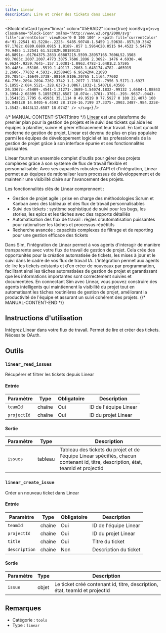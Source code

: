 ```yaml
---
title: Linear
description: Lire et créer des tickets dans Linear
---
```



<BlockInfoCard 
  type="linear"
  color="#5E6AD2"
  icon={true}
  iconSvg={`<svg className="block-icon"
      xmlns='http://www.w3.org/2000/svg'
      fill='currentColor'
      viewBox='0 0 100 100'
    >
      <path
        fill='currentColor'
        d='M1.22541 61.5228c-.2225-.9485.90748-1.5459 1.59638-.857L39.3342 97.1782c.6889.6889.0915 1.8189-.857 1.5964C20.0515 94.4522 5.54779 79.9485 1.22541 61.5228ZM.00189135 46.8891c-.01764375.2833.08887215.5599.28957165.7606L52.3503 99.7085c.2007.2007.4773.3075.7606.2896 2.3692-.1476 4.6938-.46 6.9624-.9259.7645-.157 1.0301-1.0963.4782-1.6481L2.57595 39.4485c-.55186-.5519-1.49117-.2863-1.648174.4782-.465915 2.2686-.77832 4.5932-.92588465 6.9624ZM4.21093 29.7054c-.16649.3738-.08169.8106.20765 1.1l64.77602 64.776c.2894.2894.7262.3742 1.1.2077 1.7861-.7956 3.5171-1.6927 5.1855-2.684.5521-.328.6373-1.0867.1832-1.5407L8.43566 24.3367c-.45409-.4541-1.21271-.3689-1.54074.1832-.99132 1.6684-1.88843 3.3994-2.68399 5.1855ZM12.6587 18.074c-.3701-.3701-.393-.9637-.0443-1.3541C21.7795 6.45931 35.1114 0 49.9519 0 77.5927 0 100 22.4073 100 50.0481c0 14.8405-6.4593 28.1724-16.7199 37.3375-.3903.3487-.984.3258-1.3542-.0443L12.6587 18.074Z'
      />
    </svg>`}
/>

{/* MANUAL-CONTENT-START:intro */}
[Linear](https://linear.app) est une plateforme de premier plan pour la gestion de projets et le suivi des tickets qui aide les équipes à planifier, suivre et gérer efficacement leur travail. En tant qu'outil moderne de gestion de projet, Linear est devenu de plus en plus populaire parmi les équipes de développement logiciel et les professionnels de la gestion de projet grâce à son interface épurée et ses fonctionnalités puissantes.

Linear fournit un ensemble complet d'outils pour gérer des projets complexes grâce à son système de flux de travail flexible et personnalisable. Avec ses capacités robustes d'API et d'intégration, Linear permet aux équipes de rationaliser leurs processus de développement et de maintenir une visibilité claire sur l'avancement des projets.

Les fonctionnalités clés de Linear comprennent :

- Gestion de projet agile : prise en charge des méthodologies Scrum et Kanban avec des tableaux et des flux de travail personnalisables
- Suivi des tickets : système sophistiqué de suivi pour les bugs, les stories, les epics et les tâches avec des rapports détaillés
- Automatisation des flux de travail : règles d'automatisation puissantes pour rationaliser les tâches et processus répétitifs
- Recherche avancée : capacités complexes de filtrage et de reporting pour une gestion efficace des tickets

Dans Sim, l'intégration de Linear permet à vos agents d'interagir de manière transparente avec votre flux de travail de gestion de projet. Cela crée des opportunités pour la création automatisée de tickets, les mises à jour et le suivi dans le cadre de vos flux de travail IA. L'intégration permet aux agents de lire les tickets existants et d'en créer de nouveaux par programmation, facilitant ainsi les tâches automatisées de gestion de projet et garantissant que les informations importantes sont correctement suivies et documentées. En connectant Sim avec Linear, vous pouvez construire des agents intelligents qui maintiennent la visibilité du projet tout en automatisant les tâches routinières de gestion de projet, améliorant la productivité de l'équipe et assurant un suivi cohérent des projets.
{/* MANUAL-CONTENT-END */}

## Instructions d'utilisation

Intégrez Linear dans votre flux de travail. Permet de lire et créer des tickets. Nécessite OAuth.

## Outils

### `linear_read_issues`

Récupérer et filtrer les tickets depuis Linear

#### Entrée

| Paramètre | Type | Obligatoire | Description |
| --------- | ---- | ----------- | ----------- |
| `teamId` | chaîne | Oui | ID de l'équipe Linear |
| `projectId` | chaîne | Oui | ID du projet Linear |

#### Sortie

| Paramètre | Type | Description |
| --------- | ---- | ----------- |
| `issues` | tableau | Tableau des tickets du projet et de l'équipe Linear spécifiés, chacun contenant id, titre, description, état, teamId et projectId |

### `linear_create_issue`

Créer un nouveau ticket dans Linear

#### Entrée

| Paramètre | Type | Obligatoire | Description |
| --------- | ---- | ----------- | ----------- |
| `teamId` | chaîne | Oui | ID de l'équipe Linear |
| `projectId` | chaîne | Oui | ID du projet Linear |
| `title` | chaîne | Oui | Titre du ticket |
| `description` | chaîne | Non | Description du ticket |

#### Sortie

| Paramètre | Type | Description |
| --------- | ---- | ----------- |
| `issue` | objet | Le ticket créé contenant id, titre, description, état, teamId et projectId |

## Remarques

- Catégorie : `tools`
- Type : `linear`

